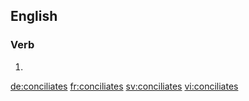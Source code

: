 
==English==

===Verb===
{{head|en}}

# {{en-third-person singular of|conciliate}}

[[de:conciliates]]
[[fr:conciliates]]
[[sv:conciliates]]
[[vi:conciliates]]
